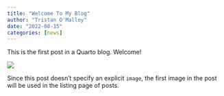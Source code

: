 ```yaml
---
title: "Welcome To My Blog"
author: "Tristan O'Malley"
date: "2022-08-15"
categories: [news]
---
```


This is the first post in a Quarto blog. Welcome!

![](thumbnail.jpg)

Since this post doesn't specify an explicit `image`, the first image in the post will be used in the listing page of posts.
